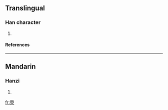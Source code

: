 ==Translingual==
===Han character===
{{Han char|rn=86|rad=火|as=14|sn=18|four=7780<sub>9</sub>|canj=竹月火 (HBF), X竹月火 (XHBF)}}
# {{defn|Han|sort=火14}}
====References====
{{Han ref|kx=0686.110|dkj=19530|dj=1098.280|hdz=32243.070|uh=7202|ud=29186|bh=F26C|bd=62060}}

----
==Mandarin==
===Hanzi===
{{cmn-hanzi|pin=[[biāo]] ([[biao1]])|wg=piao<sup>1</sup>}}
# {{defn|Mandarin}}

[[fr:爂]]